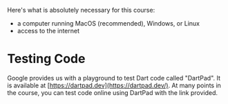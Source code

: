 Here's what is absolutely necessary for this course:

- a computer running MacOS (recommended), Windows, or Linux
- access to the internet

# **Testing Code**

Google provides us with a playground to test Dart code called "DartPad". It is available at [https://dartpad.dev](https://dartpad.dev/). At many points in the course, you can test code online using DartPad with the link provided.
